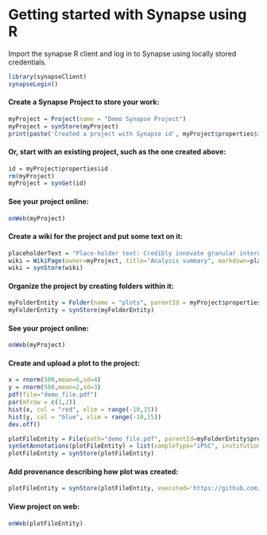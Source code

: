 # Getting started with Synapse using R

Import the synapse R client and log in to Synapse using locally stored credentials.
```r
library(synapseClient)
synapseLogin()
```


#### Create a Synapse Project to store your work:
```r
myProject = Project(name = "Demo Synapse Project")
myProject = synStore(myProject)
print(paste('Created a project with Synapse id', myProject$properties$id, sep = ' '))
```

#### Or, start with an existing project, such as the one created above:
```r
id = myProject$properties$id
rm(myProject)
myProject = synGet(id)
```

#### See your project online:
```r
onWeb(myProject)
```

#### Create a wiki for the project and put some text on it:
```r
placeholderText = "Place-holder text: Credibly innovate granular internal or organic sources whereas high standards in web-readiness. Energistically scale future-proof core competencies vis-a-vis impactful experiences. Dramatically synthesize integrated schemas with optimal networks."
wiki = WikiPage(owner=myProject, title="Analysis summary", markdown=placeholderText)
wiki = synStore(wiki)
```


#### Organize the project by creating folders within it:
```r
myFolderEntity = Folder(name = "plots", parentId = myProject$properties$id)
myFolderEntity = synStore(myFolderEntity)
```

#### See your project online:
```r
onWeb(myProject)
```

#### Create and upload a plot to the project:
```r
x = rnorm(500,mean=6,sd=4)
y = rnorm(500,mean=2,sd=3)
pdf(file="demo_file.pdf")
par(mfrow = c(1,2))
hist(x, col = "red", xlim = range(-10,15))
hist(y, col = "blue", xlim = range(-10,15))
dev.off()

plotFileEntity = File(path="demo_file.pdf", parentId=myFolderEntity$properties$id)
synSetAnnotations(plotFileEntity) = list(sampleType="iPSC", institution="FredHutch", protocol="A43.6")
plotFileEntity = synStore(plotFileEntity)
```


#### Add provenance describing how plot was created:
```r
plotFileEntity = synStore(plotFileEntity, executed='https://github.com/Sage-Bionetworks/synapseTutorials/blob/master/R/getting_started.Rmd')
```

#### View project on web:
```r
onWeb(plotFileEntity)
```
